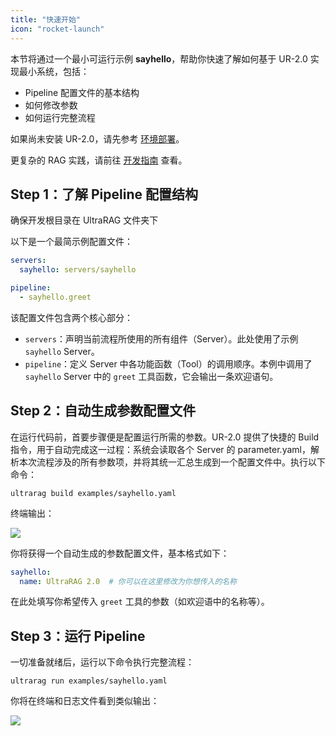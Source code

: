 ```yaml
---
title: "快速开始"
icon: "rocket-launch"
---
```


本节将通过一个最小可运行示例 **sayhello**，帮助你快速了解如何基于 UR-2.0 实现最小系统，包括：

- Pipeline 配置文件的基本结构
- 如何修改参数
- 如何运行完整流程

<Tip>如果尚未安装 UR-2.0，请先参考 [环境部署](/pages/cn/getting_started/installation)。</Tip>

<Tip>更复杂的 RAG 实践，请前往 [开发指南](/pages/cn/tutorials/part_1/server_index) 查看。</Tip>

## Step 1：了解 Pipeline 配置结构

<Info>确保开发根目录在 UltraRAG 文件夹下</Info>

以下是一个最简示例配置文件：

```yaml examples/sayhello.yaml icon="/images/yaml.svg"
servers:
  sayhello: servers/sayhello

pipeline:
  - sayhello.greet
```

该配置文件包含两个核心部分：
 
- `servers`：声明当前流程所使用的所有组件（Server）。此处使用了示例 `sayhello` Server。
- `pipeline`：定义 Server 中各功能函数（Tool）的调用顺序。本例中调用了 `sayhello` Server 中的 `greet` 工具函数，它会输出一条欢迎语句。

## Step 2：自动生成参数配置文件

在运行代码前，首要步骤便是配置运行所需的参数。UR-2.0 提供了快捷的 Build 指令，用于自动完成这一过程：系统会读取各个 Server 的 parameter.yaml，解析本次流程涉及的所有参数项，并将其统一汇总生成到一个配置文件中。执行以下命令：

```shell
ultrarag build examples/sayhello.yaml
```

终端输出：

![](/images/getting_started/sayhello_build.png)

你将获得一个自动生成的参数配置文件，基本格式如下：

```yaml examples/parameters/sayhello_parameter.yaml
sayhello:
  name: UltraRAG 2.0  # 你可以在这里修改为你想传入的名称
```

在此处填写你希望传入 `greet` 工具的参数（如欢迎语中的名称等）。

## Step 3：运行 Pipeline

一切准备就绪后，运行以下命令执行完整流程：

```shell
ultrarag run examples/sayhello.yaml
```

你将在终端和日志文件看到类似输出：

![](/images/getting_started/sayhello_run.png)
